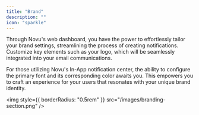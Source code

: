 ```yaml
---
title: "Brand"
description: ""
icon: "sparkle"
---
```


Through Novu's web dashboard, you have the power to effortlessly tailor your brand settings, streamlining the process of creating notifications. Customize key elements such as your logo, which will be seamlessly integrated into your email communications.

For those utilizing Novu's In-App notification center, the ability to configure the primary font and its corresponding color awaits you. This empowers you to craft an experience for your users that resonates with your unique brand identity.

<img style={{ borderRadius: "0.5rem" }} src="/images/branding-section.png" />
